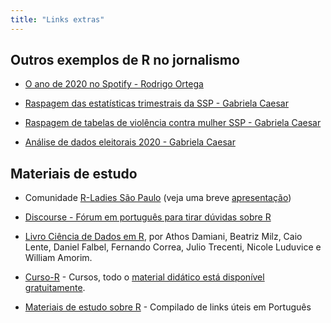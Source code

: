 ```yaml
---
title: "Links extras"
---
```




## Outros exemplos de R no jornalismo

- [O ano de 2020 no Spotify - Rodrigo Ortega](https://rpubs.com/ortegopolis/spotify2020)

- [Raspagem das estatísticas trimestrais da SSP - Gabriela Caesar](https://github.com/anacarolinamoreno/Curso-R-Globo/blob/master/R/aula-R_parte-2_raspagem_de_dados.R)

- [Raspagem de tabelas de violência contra mulher SSP - Gabriela Caesar](https://www.gabrielacaesar.com/2020/09/08/captura-de-dados-ssp-sp/)

- [Análise de dados eleitorais 2020 - Gabriela Caesar](https://github.com/gabrielacaesar/eleicoes2020)




## Materiais de estudo

- Comunidade [R-Ladies São Paulo](https://www.instagram.com/rladiessaopaulo/) (veja uma breve [apresentação](https://r-ladies-sao-paulo.github.io/RLadiesTheme/))

- [Discourse - Fórum em português para tirar dúvidas sobre R](https://discourse.curso-r.com/)


- [Livro Ciência de Dados em R](https://livro.curso-r.com/), por Athos Damiani, Beatriz Milz, Caio Lente, Daniel Falbel, Fernando Correa, Julio Trecenti, Nicole Luduvice e William Amorim.


- [Curso-R](https://curso-r.com/) - Cursos, todo o [material didático está disponível gratuitamente](https://curso-r.com/material/).


- [Materiais de estudo sobre R](https://materiais-estudo-r.netlify.app/portugues.html) - Compilado de links úteis em Português
